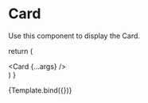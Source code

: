 
<Meta title="Design System/Molecules/Card" component={Card} />

# Card

Use this component to display the Card.

  return (
    <div className="p-20 flex items-center justify-center">
      <Card {...args} />
    </div>
  )
}

<Canvas>
  <Story
    name="Card"
    args={{
      data: {
        coverImage: 'https://picsum.photos/300/300',
        excerpt:
          'Qui doppio french pumpkin aroma aroma cultivar brewed french barista wings go beans.',
        title: 'Aftertaste dark grounds et est mountain spice rich'
      }
    }}
  >
    {Template.bind({})}
  </Story>
</Canvas>
